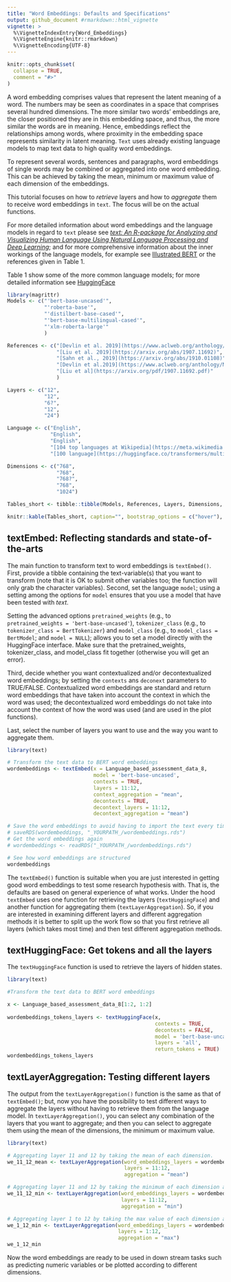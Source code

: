 ```yaml
---
title: "Word Embeddings: Defaults and Specifications"
output: github_document #rmarkdown::html_vignette
vignette: >
  %\VignetteIndexEntry{Word_Embeddings}
  %\VignetteEngine{knitr::rmarkdown}
  %\VignetteEncoding{UTF-8}
---
```


```r
knitr::opts_chunk$set(
  collapse = TRUE,
  comment = "#>"
)
```

A word embedding comprises values that represent the latent meaning of a word. The numbers may be seen as coordinates in a space that comprises several hundred dimensions. The more similar two words’ embeddings are, the closer positioned they are in this embedding space, and thus, the more similar the words are in meaning. Hence, embeddings reflect the relationships among words, where proximity in the embedding space represents similarity in latent meaning. ```Text``` uses already existing language models to map text data to high quality word embeddings.

To represent several words, sentences and paragraphs, word embeddings of single words may be combined or aggregated into one word embedding. This can be achieved by taking the mean, minimum or maximum value of each dimension of the embeddings.

This tutorial focuses on how to *retrieve* layers and how to *aggregate* them to receive word embeddings in ```text```. The focus will be on the actual functions.  

For more detailed information about word embeddings and the language models in regard to ```text``` please see [*text: An R-package for Analyzing and Visualizing Human Language Using Natural Language Processing and Deep Learning*](www.oscarkjell.se); and for more comprehensive information about the inner workings of the language models, for example see [Illustrated BERT](https://jalammar.github.io/illustrated-bert/) or the references given in Table 1.

Table 1 show some of the more common language models; for more detailed information see [HuggingFace](https://huggingface.co/)

``` r
library(magrittr)
Models <- c("'bert-base-uncased'",
            "'roberta-base'",
            "'distilbert-base-cased'",
            "'bert-base-multilingual-cased'",
            "'xlm-roberta-large'"
            )

References <- c("[Devlin et al. 2019](https://www.aclweb.org/anthology/N19-1423/)",
                "[Liu et al. 2019](https://arxiv.org/abs/1907.11692)",
                "[Sahn et al., 2019](https://arxiv.org/abs/1910.01108)",
                "[Devlin et al.2019](https://www.aclweb.org/anthology/N19-1423/)",
                "[Liu et al](https://arxiv.org/pdf/1907.11692.pdf)"
                )

Layers <- c("12",
            "12", 
            "6?",
            "12",
            "24")

Language <- c("English",
              "English", 
              "English",
              "[104 top languages at Wikipedia](https://meta.wikimedia.org/wiki/List_of_Wikipedias)",
              "[100 language](https://huggingface.co/transformers/multilingual.html)")

Dimensions <- c("768", 
                "768", 
                "768?", 
                "768", 
                "1024")

Tables_short <- tibble::tibble(Models, References, Layers, Dimensions, Language)

knitr::kable(Tables_short, caption="", bootstrap_options = c("hover"), full_width = T)
```


## textEmbed: Reflecting standards and state-of-the-arts
The main function to transform text to word embeddings is ```textEmbed()```. First, provide a tibble containing the text-variable(s) that you want to transform (note that it is OK to submit other variables too; the function will only grab the character variables). Second, set the language ```model```; using a setting among the options for ```model``` ensures that you use a model that have been tested with *text*. 

Setting the advanced options ```pretrained_weights``` (e.g., to ```pretrained_weights = 'bert-base-uncased'```), ```tokenizer_class``` (e.g., to ```tokenizer_class = BertTokenizer```) and ```model_class``` (e.g., to ```model_class = BertModel```; and ```model = NULL```); allows you to set a model directly with the HuggingFace interface. Make sure that the pretrained_weights, tokenizer_class, and model_class fit together (otherwise you will get an error).  

Third, decide whether you want contextualized and/or decontextualized word embeddings; by setting the ```contexts``` ans ```deconext``` parameters to TRUE/FALSE. Contextualized word embeddings are standard and return word embeddings that have taken into account the context in which the word was used; the decontextualized word embeddings do not take into account the context of how the word was used (and are used in the plot functions).  

Last, select the number of layers you want to use and the way you want to aggregate them.  

```r
library(text)

# Transform the text data to BERT word embeddings
wordembeddings <- textEmbed(x = Language_based_assessment_data_8,
                            model = 'bert-base-uncased',
                            contexts = TRUE,
                            layers = 11:12,
                            context_aggregation = "mean",
                            decontexts = TRUE,
                            decontext_layers = 11:12,
                            decontext_aggregation = "mean")

# Save the word embeddings to avoid having to import the text every time
# saveRDS(wordembeddings, "_YOURPATH_/wordembeddings.rds")
# Get the word embeddings again
# wordembeddings <- readRDS("_YOURPATH_/wordembeddings.rds")

# See how word embeddings are structured
wordembeddings
```

The ```textEmbed()``` function is suitable when you are just interested in getting good word embeddings to test some research hypothesis with. That is, the defaults are based on general experience of what works. Under the hood ```textEmbed``` uses one function for retrieving the layers (```textHuggingFace```) and another function for aggregating them (```textLayerAggregation```). So, if you are interested in examining different layers and different aggregation methods it is better to split up the work flow so that you first retrieve all layers (which takes most time) and then test different aggregation methods. 

## textHuggingFace: Get tokens and all the layers
The ```textHuggingFace``` function is used to retrieve the layers of hidden states. 

```r
library(text)

#Transform the text data to BERT word embeddings

x <- Language_based_assessment_data_8[1:2, 1:2]
 
wordembeddings_tokens_layers <- textHuggingFace(x,
                                                contexts = TRUE,
                                                decontexts = FALSE,
                                                model = 'bert-base-uncased',
                                                layers = 'all',
                                                return_tokens = TRUE)
wordembeddings_tokens_layers
```

## textLayerAggregation: Testing different layers 
The output from the ```textLayerAggregation()``` function is the same as that of ```textEmbed()```; but, now you have the possibility to test different ways to aggregate the layers without having to retrieve them from the language model. In ```textLayerAggregation()```, you can select any combination of the layers that you want to aggregate; and then you can select to aggregate them using the mean of the dimensions, the minimum or maximum value.  

```r
library(text)

# Aggregating layer 11 and 12 by taking the mean of each dimension. 
we_11_12_mean <- textLayerAggregation(word_embeddings_layers = wordembeddings_tokens_layers,
                                      layers = 11:12,
                                      aggregation = "mean")

# Aggregating layer 11 and 12 by taking the minimum of each dimension accross the two layers.
we_11_12_min <- textLayerAggregation(word_embeddings_layers = wordembeddings_tokens_layers,
                                     layers = 11:12,
                                     aggregation = "min")

# Aggregating layer 1 to 12 by taking the max value of each dimension accross the 12 layers.
we_1_12_min <- textLayerAggregation(word_embeddings_layers = wordembeddings_tokens_layers,
                                    layers = 1:12,
                                    aggregation = "max")
we_1_12_min
```

Now the word embeddings are ready to be used in down stream tasks such as predicting numeric variables or be plotted according to different dimensions. 
